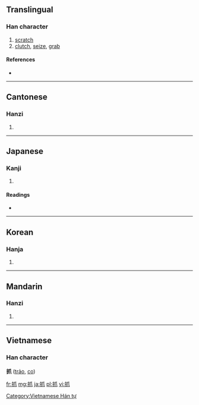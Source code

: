 ==Translingual==

===Han character===
{{Han char|rn=64|rad=手|as=04|sn=7|four=5203<sub>0</sub>|canj=手竹中人 (QHLO), X手竹中人 (XQHLO)}}

# [[scratch]]
# [[clutch]], [[seize]], [[grab]]

====References====
* {{Han ref|kx=0421.110|dkj=11885|dj=0768.110|hdz=31839.010|uh=6293|ud=25235|bh=A7EC|bd=42988}}

----

==Cantonese==

===Hanzi===
{{yue-hanzi|jyut=|y=ja1, jaau2}}

# {{defn|Cantonese|sort=手04}}

----

==Japanese==

===Kanji===
{{ja-kanji|grade=|rs=手04}}

# {{defn|Japanese|sort=手04}}

====Readings====
* {{ja-readings|on=[[そう]] (sō)|kun=[[つまむ]] (tsumamu), [[つねる]] (tsuneru)}}

----

==Korean==

===Hanja===
{{ko-hanja|hangeul=조|eumhun=|rv=jo|mr=cho|y=co}}

# {{defn|Korean|sort=手04}}

----

==Mandarin==

===Hanzi===
{{cmn-hanzi|pin=[[zhuā]] ([[zhua1]])|wg=chua<sup>1</sup>}}
#{{defn|Mandarin|sort=手04}}

----

==Vietnamese==
===Han character===
'''抓''' ([[trảo]], [[co]])

[[Category:Vietnamese Hán tự]]

[[fr:抓]]
[[mg:抓]]
[[ja:抓]]
[[pl:抓]]
[[vi:抓]]